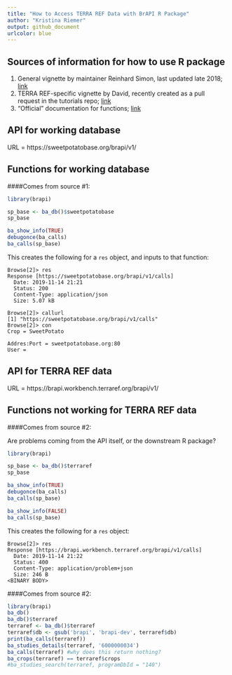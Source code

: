 ```yaml
---
title: "How to Access TERRA REF Data with BrAPI R Package"
author: "Kristina Riemer"
output: github_document
urlcolor: blue
---
```


## Sources of information for how to use R package

1. General vignette by maintainer Reinhard Simon, last updated late 2018; [link](https://github.com/CIP-RIU/brapi/blob/master/vignettes/tutorial.Rmd)
2. TERRA REF-specific vignette by David, recently created as a pull request in the tutorials repo; [link](https://github.com/terraref/tutorials/pull/148/files)
3. "Official" documentation for functions; [link](https://cip-riu.github.io/brapi/)

## API for working database

URL = https://sweetpotatobase.org/brapi/v1/

## Functions for working database
####Comes from source #1: 

```r
library(brapi)

sp_base <- ba_db()$sweetpotatobase
sp_base

ba_show_info(TRUE)
debugonce(ba_calls)
ba_calls(sp_base)
```

This creates the following for a `res` object, and inputs to that function:
```shell
Browse[2]> res
Response [https://sweetpotatobase.org/brapi/v1/calls]
  Date: 2019-11-14 21:21
  Status: 200
  Content-Type: application/json
  Size: 5.07 kB
  
Browse[2]> callurl
[1] "https://sweetpotatobase.org/brapi/v1/calls"
Browse[2]> con
Crop = SweetPotato

Addres:Port = sweetpotatobase.org:80
User = 
```

## API for TERRA REF data

URL = https://brapi.workbench.terraref.org/brapi/v1/

## Functions not working for TERRA REF data
####Comes from source #2: 

Are problems coming from the API itself, or the downstream R package? 

```r
library(brapi)

sp_base <- ba_db()$terraref
sp_base

ba_show_info(TRUE)
debugonce(ba_calls)
ba_calls(sp_base)

ba_show_info(FALSE)
ba_calls(sp_base)
```

This creates the following for a `res` object:
```shell
Browse[2]> res
Response [https://brapi.workbench.terraref.org/brapi/v1/calls]
  Date: 2019-11-14 21:22
  Status: 400
  Content-Type: application/problem+json
  Size: 246 B
<BINARY BODY>
```


####Comes from source #2: 
```r
library(brapi)
ba_db()
ba_db()$terraref
terraref <- ba_db()$terraref
terraref$db <- gsub('brapi', 'brapi-dev', terraref$db)
print(ba_calls(terraref))
ba_studies_details(terraref, '6000000034')
ba_calls(terraref) #why does this return nothing? 
ba_crops(terraref) == terraref$crops
#ba_studies_search(terraref, programDbId = "140")
```

